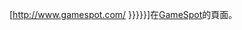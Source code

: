 [http://www.gamespot.com/{{{1}}} {{{2|{{{name|{{PAGENAME}}}}}}}}]在[[GameSpot]]的頁面。{{en icon}}
<noinclude>
{{documentation}}
</noinclude>